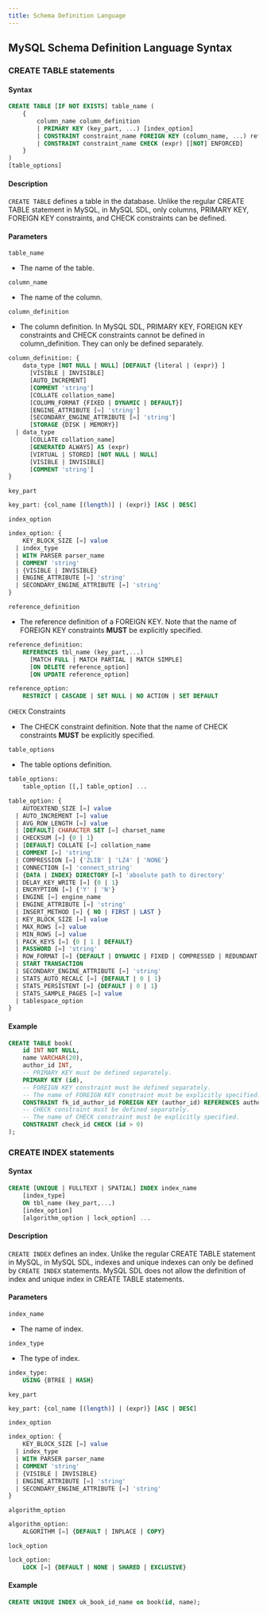 ```yaml
---
title: Schema Definition Language
---
```


## MySQL Schema Definition Language Syntax

### CREATE TABLE statements

#### Syntax

```sql
CREATE TABLE [IF NOT EXISTS] table_name (
    {
        column_name column_definition
        | PRIMARY KEY (key_part, ...) [index_option]
        | CONSTRAINT constraint_name FOREIGN KEY (column_name, ...) reference_definition
        | CONSTRAINT constraint_name CHECK (expr) [[NOT] ENFORCED]
    }
)
[table_options]
```

#### Description

`CREATE TABLE` defines a table in the database. Unlike the regular CREATE TABLE statement in MySQL, in MySQL SDL, only columns, PRIMARY KEY, FOREIGN KEY constraints, and CHECK constraints can be defined.

#### Parameters

`table_name`

- The name of the table.

`column_name`

- The name of the column.

`column_definition`

- The column definition. In MySQL SDL, PRIMARY KEY, FOREIGN KEY constraints and CHECK constraints cannot be defined in column_definition. They can only be defined separately.

```sql
column_definition: {
    data_type [NOT NULL | NULL] [DEFAULT {literal | (expr)} ]
      [VISIBLE | INVISIBLE]
      [AUTO_INCREMENT]
      [COMMENT 'string']
      [COLLATE collation_name]
      [COLUMN_FORMAT {FIXED | DYNAMIC | DEFAULT}]
      [ENGINE_ATTRIBUTE [=] 'string']
      [SECONDARY_ENGINE_ATTRIBUTE [=] 'string']
      [STORAGE {DISK | MEMORY}]
  | data_type
      [COLLATE collation_name]
      [GENERATED ALWAYS] AS (expr)
      [VIRTUAL | STORED] [NOT NULL | NULL]
      [VISIBLE | INVISIBLE]
      [COMMENT 'string']
}
```

`key_part`

```sql
key_part: {col_name [(length)] | (expr)} [ASC | DESC]
```

`index_option`

```sql
index_option: {
    KEY_BLOCK_SIZE [=] value
  | index_type
  | WITH PARSER parser_name
  | COMMENT 'string'
  | {VISIBLE | INVISIBLE}
  | ENGINE_ATTRIBUTE [=] 'string'
  | SECONDARY_ENGINE_ATTRIBUTE [=] 'string'
}
```

`reference_definition`

- The reference definition of a FOREIGN KEY. Note that the name of FOREIGN KEY constraints **MUST** be explicitly specified.

```sql
reference_definition:
    REFERENCES tbl_name (key_part,...)
      [MATCH FULL | MATCH PARTIAL | MATCH SIMPLE]
      [ON DELETE reference_option]
      [ON UPDATE reference_option]

reference_option:
    RESTRICT | CASCADE | SET NULL | NO ACTION | SET DEFAULT
```

`CHECK` Constraints

- The CHECK constraint definition. Note that the name of CHECK constraints **MUST** be explicitly specified.

`table_options`

- The table options definition.

```sql
table_options:
    table_option [[,] table_option] ...

table_option: {
    AUTOEXTEND_SIZE [=] value
  | AUTO_INCREMENT [=] value
  | AVG_ROW_LENGTH [=] value
  | [DEFAULT] CHARACTER SET [=] charset_name
  | CHECKSUM [=] {0 | 1}
  | [DEFAULT] COLLATE [=] collation_name
  | COMMENT [=] 'string'
  | COMPRESSION [=] {'ZLIB' | 'LZ4' | 'NONE'}
  | CONNECTION [=] 'connect_string'
  | {DATA | INDEX} DIRECTORY [=] 'absolute path to directory'
  | DELAY_KEY_WRITE [=] {0 | 1}
  | ENCRYPTION [=] {'Y' | 'N'}
  | ENGINE [=] engine_name
  | ENGINE_ATTRIBUTE [=] 'string'
  | INSERT_METHOD [=] { NO | FIRST | LAST }
  | KEY_BLOCK_SIZE [=] value
  | MAX_ROWS [=] value
  | MIN_ROWS [=] value
  | PACK_KEYS [=] {0 | 1 | DEFAULT}
  | PASSWORD [=] 'string'
  | ROW_FORMAT [=] {DEFAULT | DYNAMIC | FIXED | COMPRESSED | REDUNDANT | COMPACT}
  | START TRANSACTION
  | SECONDARY_ENGINE_ATTRIBUTE [=] 'string'
  | STATS_AUTO_RECALC [=] {DEFAULT | 0 | 1}
  | STATS_PERSISTENT [=] {DEFAULT | 0 | 1}
  | STATS_SAMPLE_PAGES [=] value
  | tablespace_option
}
```

#### Example

```sql
CREATE TABLE book(
    id INT NOT NULL,
    name VARCHAR(20),
    author_id INT,
    -- PRIMARY KEY must be defined separately.
    PRIMARY KEY (id),
    -- FOREIGN KEY constraint must be defined separately.
    -- The name of FOREIGN KEY constraint must be explicitly specified.
    CONSTRAINT fk_id_author_id FOREIGN KEY (author_id) REFERENCES author(id),
    -- CHECK constraint must be defined separately.
    -- The name of CHECK constraint must be explicitly specified.
    CONSTRAINT check_id CHECK (id > 0)
);
```

### CREATE INDEX statements

#### Syntax

```sql
CREATE [UNIQUE | FULLTEXT | SPATIAL] INDEX index_name
    [index_type]
    ON tbl_name (key_part,...)
    [index_option]
    [algorithm_option | lock_option] ...
```

#### Description

`CREATE INDEX` defines an index. Unlike the regular CREATE TABLE statement in MySQL, in MySQL SDL, indexes and unique indexes can only be defined by `CREATE INDEX` statements. MySQL SDL does not allow the definition of index and unique index in CREATE TABLE statements.

#### Parameters

`index_name`

- The name of index.

`index_type`

- The type of index.

```sql
index_type:
    USING {BTREE | HASH}
```

`key_part`

```sql
key_part: {col_name [(length)] | (expr)} [ASC | DESC]
```

`index_option`

```sql
index_option: {
    KEY_BLOCK_SIZE [=] value
  | index_type
  | WITH PARSER parser_name
  | COMMENT 'string'
  | {VISIBLE | INVISIBLE}
  | ENGINE_ATTRIBUTE [=] 'string'
  | SECONDARY_ENGINE_ATTRIBUTE [=] 'string'
}
```

`algorithm_option`

```sql
algorithm_option:
    ALGORITHM [=] {DEFAULT | INPLACE | COPY}
```

`lock_option`

```sql
lock_option:
    LOCK [=] {DEFAULT | NONE | SHARED | EXCLUSIVE}
```

#### Example

```sql
CREATE UNIQUE INDEX uk_book_id_name on book(id, name);
```
